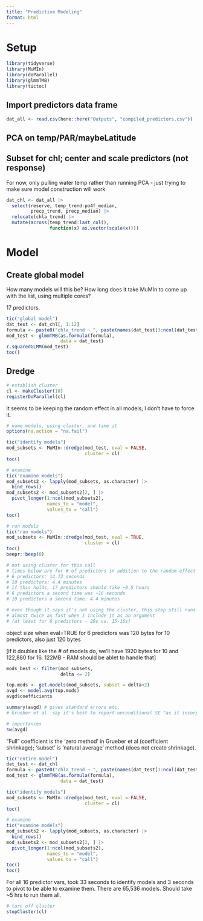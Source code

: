 ```yaml
---
title: "Predictive Modeling"
format: html
---
```


# Setup  

```r
library(tidyverse)
library(MuMIn)
library(doParallel)
library(glmmTMB)
library(tictoc)
```


## Import predictors data frame  

```r
dat_all <- read.csv(here::here("Outputs", "compiled_predictors.csv"))
```



## PCA on temp/PAR/maybeLatitude  


## Subset for chl; center and scale predictors (not response)  

For now, only pulling water temp rather than running PCA - just trying to make sure model construction will work  

```r
dat_chl <- dat_all |> 
  select(reserve, temp_trend:po4f_median,
         precp_trend, precp_median) |> 
  relocate(chla_trend) |> 
  mutate(across(temp_trend:last_col(),
                function(x) as.vector(scale(x))))
```


# Model  

## Create global model    


How many models will this be? How long does it take MuMIn to come up with the list, using multiple cores?  

17 predictors.  


```r
tic("global model")
dat_test <- dat_chl[, 1:12]
formula <- paste0("chla_trend ~ ", paste(names(dat_test[3:ncol(dat_test)]), collapse = " + "), " + (1|reserve)")
mod_test <- glmmTMB(as.formula(formula),
                    data = dat_test)
r.squaredGLMM(mod_test)
toc()
```


## Dredge  

```r
# establish cluster
cl <- makeCluster(10)  
registerDoParallel(cl)
```


It seems to be keeping the random effect in all models; I don't have to force it.  

```r
# name models, using cluster, and time it
options(na.action = "na.fail")

tic("identify models")
mod_subsets <- MuMIn::dredge(mod_test, eval = FALSE,
                             cluster = cl)
toc()

# examine
tic("examine models")
mod_subsets2 <- lapply(mod_subsets, as.character) |> 
  bind_rows()
mod_subsets2 <- mod_subsets2[2, ] |> 
  pivot_longer(1:ncol(mod_subsets2),
               names_to = "model",
               values_to = "call")
toc()
```

```r
# run models  
tic("run models")
mod_subsets <- MuMIn::dredge(mod_test, eval = TRUE,
                             cluster = cl)
toc()
beepr::beep(8)

# not using cluster for this call
# times below are for # of predictors in addition to the random effect
# 6 predictors: 14.72 seconds
# 10 predictors: 4.4 minutes
# if this holds, 17 predictors should take ~9.5 hours  
# 6 predictors a second time was ~16 seconds
# 10 predictors a second time: 4.4 minutes

# even though it says it's not using the cluster, this step still runs
# almost twice as fast when I include it as an argument
# (at least for 6 predictors - 29s vs. 15-16s)  
```

object size when eval=TRUE for 6 predictors was 120 bytes
for 10 predictors, also just 120 bytes

[if it doubles like the # of models do, we'll have 1920 bytes for 10 and
122,880 for 16. 122MB - RAM should be ablet to handle that]


```r
mods_best <- filter(mod_subsets,
                    delta <= 2)

top.mods <- get.models(mod_subsets, subset = delta<2)
avgd <- model.avg(top.mods)
avgd$coefficients

summary(avgd) # gives standard errors etc.
# Grueber et al. say it's best to report unconditional SE "as it incorporates model selection uncertainty, as opposed to standard SE which only considers sampling variance" 

# importances
sw(avgd)
```

"Full" coefficient is the 'zero method' in Grueber et al (coefficient shrinkage); 'subset' is 'natural average' method (does not create shrinkage).  


```r
tic("entire model")
dat_test <- dat_chl
formula <- paste0("chla_trend ~ ", paste(names(dat_test[3:ncol(dat_test)]), collapse = " + "), " + (1|reserve)")
mod_test <- glmmTMB(as.formula(formula),
                    data = dat_test)

tic("identify models")
mod_subsets <- MuMIn::dredge(mod_test, eval = FALSE,
                             cluster = cl)
toc()

# examine
tic("examine models")
mod_subsets2 <- lapply(mod_subsets, as.character) |> 
  bind_rows()
mod_subsets2 <- mod_subsets2[2, ] |> 
  pivot_longer(1:ncol(mod_subsets2),
               names_to = "model",
               values_to = "call")
toc()
toc()
```

For all 16 predictor vars, took 33 seconds to identify models and 3 seconds to pivot to be able to examine them. There are 65,536 models. Should take ~5 hrs to run them all.   

```r
# turn off cluster
stopCluster(cl)
```

